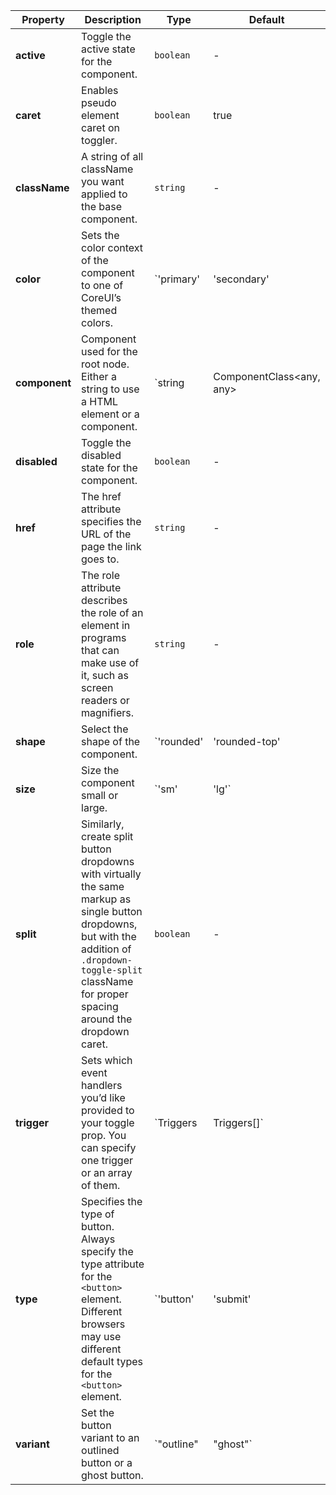 | Property | Description | Type | Default |
| --- | --- | --- | --- |
| **active** | Toggle the active state for the component. | `boolean` | - |
| **caret** | Enables pseudo element caret on toggler. | `boolean` | true |
| **className** | A string of all className you want applied to the base component. | `string` | - |
| **color** | Sets the color context of the component to one of CoreUI’s themed colors. | `'primary' | 'secondary' | 'success' | 'danger' | 'warning' | 'info' | 'dark' | 'light' | string` | - |
| **component** | Component used for the root node. Either a string to use a HTML element or a component. | `string | ComponentClass<any, any> | FunctionComponent<any>` | - |
| **disabled** | Toggle the disabled state for the component. | `boolean` | - |
| **href** | The href attribute specifies the URL of the page the link goes to. | `string` | - |
| **role** | The role attribute describes the role of an element in programs that can make use of it, such as screen readers or magnifiers. | `string` | - |
| **shape** | Select the shape of the component. | `'rounded' | 'rounded-top' | 'rounded-end' | 'rounded-bottom' | 'rounded-start' | 'rounded-circle' | 'rounded-pill' | 'rounded-0' | 'rounded-1' | 'rounded-2' | 'rounded-3' | string` | - |
| **size** | Size the component small or large. | `'sm' | 'lg'` | - |
| **split** | Similarly, create split button dropdowns with virtually the same markup as single button dropdowns, but with the addition of `.dropdown-toggle-split` className for proper spacing around the dropdown caret. | `boolean` | - |
| **trigger** | Sets which event handlers you’d like provided to your toggle prop. You can specify one trigger or an array of them. | `Triggers | Triggers[]` | click |
| **type** | Specifies the type of button. Always specify the type attribute for the `<button>` element.<br/>Different browsers may use different default types for the `<button>` element. | `'button' | 'submit' | 'reset'` | - |
| **variant** | Set the button variant to an outlined button or a ghost button. | `"outline" | "ghost"` | - |
